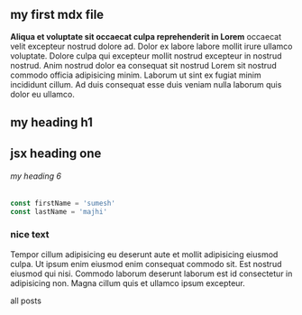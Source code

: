 
<section className="mdx-page">

## my first mdx file

**Aliqua et voluptate sit occaecat culpa reprehenderit in Lorem** occaecat velit excepteur nostrud dolore ad. Dolor ex labore labore mollit irure ullamco voluptate. Dolore culpa qui excepteur mollit nostrud excepteur in nostrud nostrud. Anim nostrud dolor ea consequat sit nostrud Lorem sit nostrud commodo officia adipisicing minim. Laborum ut sint ex fugiat minim incididunt cillum. Ad duis consequat esse duis veniam nulla laborum quis dolor eu ullamco.

# my heading h1

<h1 className="special">jsx heading one</h1>

###### my heading 6

<div className="code">

```js
const firstName = 'sumesh'
const lastName = 'majhi'
```

</div>

<div className="nice-text">

<h3>nice text </h3>

<FiInfo className="nice-text-icon"> </FiInfo>

Tempor cillum adipisicing eu deserunt aute et mollit adipisicing eiusmod culpa. Ut ipsum enim eiusmod enim consequat commodo sit. Est nostrud eiusmod qui nisi. Commodo laborum deserunt laborum est id consectetur in adipisicing non. Magna cillum quis et ullamco ipsum excepteur.

</div>

<Link to="/posts" className="btn center-btn">
  all posts
</Link>

</section>
